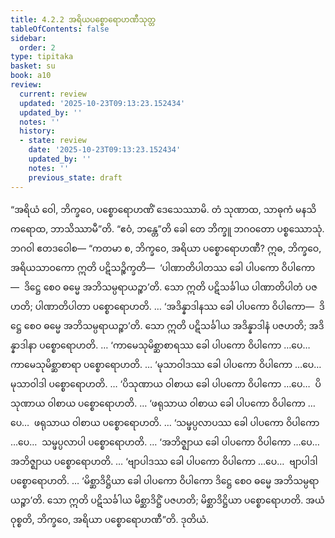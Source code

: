```yaml
---
title: 4.2.2 အရိယပစ္စောရောဟဏီသုတ္တ
tableOfContents: false
sidebar:
  order: 2
type: tipitaka
basket: su
book: a10
review:
  current: review
  updated: '2025-10-23T09:13:23.152434'
  updated_by: ''
  notes: ''
  history:
  - state: review
    date: '2025-10-23T09:13:23.152434'
    updated_by: ''
    notes: ''
    previous_state: draft
---
```



<ReviewStatus review={frontmatter.review} showDetails={true} />

<HypothesisAnnotation frontmatter={frontmatter} />

<DynamicBreadcrumb />

<Division number="168" book="a10" e="ch" v="17" p="461">

<Paragraph number="1173" book="a10">
“အရိယံ ဝေါ, ဘိက္ခဝေ, ပစ္စောရောဟဏိံ ဒေသေဿာမိ. တံ သုဏာထ, သာဓုကံ မနသိ ကရောထ, ဘာသိဿာမီ”တိ. “ဧဝံ, ဘန္တေ”တိ ခေါ တေ ဘိက္ခူ ဘဂဝတော ပစ္စဿောသုံ. ဘဂဝါ ဧတဒဝေါစ—
</Paragraph>

<Paragraph number="1174" book="a10">
“ကတမာ စ, ဘိက္ခဝေ, အရိယာ ပစ္စောရောဟဏီ? ဣဓ, ဘိက္ခဝေ, အရိယသာဝကော ဣတိ ပဋိသဉ္စိက္ခတိ—  ‘ပါဏာတိပါတဿ ခေါ ပါပကော ဝိပါကော—  ဒိဋ္ဌေ စေဝ ဓမ္မေ အဘိသမ္ပရာယဉ္စာ’တိ. သော ဣတိ ပဋိသင်္ခါယ ပါဏာတိပါတံ ပဇဟတိ; ပါဏာတိပါတာ ပစ္စောရောဟတိ.
</Paragraph>

<Paragraph number="1175" book="a10">
… ‘အဒိန္နာဒါနဿ ခေါ ပါပကော ဝိပါကော—  ဒိဋ္ဌေ စေဝ ဓမ္မေ အဘိသမ္ပရာယဉ္စာ’တိ. သော ဣတိ ပဋိသင်္ခါယ အဒိန္နာဒါနံ ပဇဟတိ; အဒိန္နာဒါနာ ပစ္စောရောဟတိ.
</Paragraph>

<Paragraph number="1176" book="a10">
… ‘ကာမေသုမိစ္ဆာစာရဿ ခေါ ပါပကော ဝိပါကော …ပေ…  ကာမေသုမိစ္ဆာစာရာ ပစ္စောရောဟတိ.
</Paragraph>

<Paragraph number="1177" book="a10">
… ‘မုသာဝါဒဿ ခေါ ပါပကော ဝိပါကော …ပေ…  မုသာဝါဒါ ပစ္စောရောဟတိ.
</Paragraph>

<Paragraph number="1178" book="a10">
… ‘ပိသုဏာယ ဝါစာယ ခေါ ပါပကော ဝိပါကော …ပေ…  ပိသုဏာယ ဝါစာယ ပစ္စောရောဟတိ.
</Paragraph>

<Paragraph number="1179" book="a10">
… ‘ဖရုသာယ ဝါစာယ ခေါ ပါပကော ဝိပါကော …ပေ…  ဖရုသာယ ဝါစာယ ပစ္စောရောဟတိ.
</Paragraph>

<Paragraph number="1180" book="a10">
… ‘သမ္ဖပ္ပလာပဿ ခေါ ပါပကော ဝိပါကော …ပေ…  သမ္ဖပ္ပလာပါ ပစ္စောရောဟတိ.
</Paragraph>

<Paragraph number="1181" book="a10">
… ‘အဘိဇ္ဈာယ ခေါ ပါပကော ဝိပါကော …ပေ…  အဘိဇ္ဈာယ ပစ္စောရောဟတိ.
</Paragraph>

<Paragraph number="1182" book="a10">
… ‘ဗျာပါဒဿ ခေါ ပါပကော ဝိပါကော …ပေ…  ဗျာပါဒါ ပစ္စောရောဟတိ.
</Paragraph>

<Paragraph number="1183" book="a10">
… ‘မိစ္ဆာဒိဋ္ဌိယာ ခေါ ပါပကော ဝိပါကော ဒိဋ္ဌေ စေဝ ဓမ္မေ အဘိသမ္ပရာယဉ္စာ’တိ. သော ဣတိ ပဋိသင်္ခါယ မိစ္ဆာဒိဋ္ဌိံ ပဇဟတိ; မိစ္ဆာဒိဋ္ဌိယာ ပစ္စောရောဟတိ. အယံ ဝုစ္စတိ, ဘိက္ခဝေ, အရိယာ ပစ္စောရောဟဏီ”တိ.

</Paragraph>
</Division>

<Paragraph number="1184" type="center" book="a10">
ဒုတိယံ.
</Paragraph>
